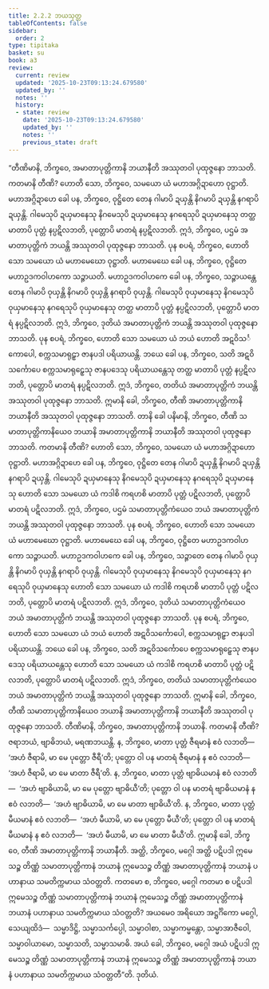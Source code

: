 ```yaml
---
title: 2.2.2 ဘယသုတ္တ
tableOfContents: false
sidebar:
  order: 2
type: tipitaka
basket: su
book: a3
review:
  current: review
  updated: '2025-10-23T09:13:24.679580'
  updated_by: ''
  notes: ''
  history:
  - state: review
    date: '2025-10-23T09:13:24.679580'
    updated_by: ''
    notes: ''
    previous_state: draft
---
```



<ReviewStatus review={frontmatter.review} showDetails={true} />

<HypothesisAnnotation frontmatter={frontmatter} />

<DynamicBreadcrumb />

<Division number="63" book="a3" e="ch" v="15" p="178">

<Paragraph number="436" book="a3">
“တီဏိမာနိ, ဘိက္ခဝေ, အမာတာပုတ္တိကာနိ ဘယာနီတိ အဿုတဝါ ပုထုဇ္ဇနော ဘာသတိ. ကတမာနိ တီဏိ? ဟောတိ သော, ဘိက္ခဝေ, သမယော ယံ မဟာအဂ္ဂိဍာဟော ဝုဋ္ဌာတိ. မဟာအဂ္ဂိဍာဟေ ခေါ ပန, ဘိက္ခဝေ, ဝုဋ္ဌိတေ တေန ဂါမာပိ ဍယှန္တိ နိဂမာပိ ဍယှန္တိ နဂရာပိ ဍယှန္တိ. ဂါမေသုပိ ဍယှမာနေသု နိဂမေသုပိ ဍယှမာနေသု နဂရေသုပိ ဍယှမာနေသု တတ္ထ မာတာပိ ပုတ္တံ နပ္ပဋိလဘတိ, ပုတ္တောပိ မာတရံ နပ္ပဋိလဘတိ. ဣဒံ, ဘိက္ခဝေ, ပဌမံ အမာတာပုတ္တိကံ ဘယန္တိ အဿုတဝါ ပုထုဇ္ဇနော ဘာသတိ.
</Paragraph>

<Paragraph number="437" book="a3">
ပုန စပရံ, ဘိက္ခဝေ, ဟောတိ သော သမယော ယံ မဟာမေဃော ဝုဋ္ဌာတိ. မဟာမေဃေ ခေါ ပန, ဘိက္ခဝေ, ဝုဋ္ဌိတေ မဟာဥဒကဝါဟကော သဉ္ဇာယတိ. မဟာဥဒကဝါဟကေ ခေါ ပန, ဘိက္ခဝေ, သဉ္ဇာယန္တေ တေန ဂါမာပိ ဝုယှန္တိ နိဂမာပိ ဝုယှန္တိ နဂရာပိ ဝုယှန္တိ. ဂါမေသုပိ ဝုယှမာနေသု နိဂမေသုပိ ဝုယှမာနေသု နဂရေသုပိ ဝုယှမာနေသု တတ္ထ မာတာပိ ပုတ္တံ နပ္ပဋိလဘတိ, ပုတ္တောပိ မာတရံ နပ္ပဋိလဘတိ. ဣဒံ, ဘိက္ခဝေ, ဒုတိယံ အမာတာပုတ္တိကံ ဘယန္တိ အဿုတဝါ ပုထုဇ္ဇနော ဘာသတိ.
</Paragraph>

<Paragraph number="438" book="a3">
ပုန စပရံ, ဘိက္ခဝေ, ဟောတိ သော သမယော ယံ ဘယံ ဟောတိ အဋဝိသင်္ကောပေါ, စက္ကသမာရုဠှာ ဇာနပဒါ ပရိယာယန္တိ. ဘယေ ခေါ ပန, ဘိက္ခဝေ, သတိ အဋဝိသင်္ကောပေ စက္ကသမာရုဠှေသု ဇာနပဒေသု ပရိယာယန္တေသု တတ္ထ မာတာပိ ပုတ္တံ နပ္ပဋိလဘတိ, ပုတ္တောပိ မာတရံ နပ္ပဋိလဘတိ. ဣဒံ, ဘိက္ခဝေ, တတိယံ အမာတာပုတ္တိကံ ဘယန္တိ အဿုတဝါ ပုထုဇ္ဇနော ဘာသတိ. ဣမာနိ ခေါ, ဘိက္ခဝေ, တီဏိ အမာတာပုတ္တိကာနိ ဘယာနီတိ အဿုတဝါ ပုထုဇ္ဇနော ဘာသတိ.
</Paragraph>

<Paragraph number="439" book="a3">
တာနိ ခေါ ပနိမာနိ, ဘိက္ခဝေ, တီဏိ သမာတာပုတ္တိကာနိယေဝ ဘယာနိ အမာတာပုတ္တိကာနိ ဘယာနီတိ အဿုတဝါ ပုထုဇ္ဇနော ဘာသတိ. ကတမာနိ တီဏိ? ဟောတိ သော, ဘိက္ခဝေ, သမယော ယံ မဟာအဂ္ဂိဍာဟော ဝုဋ္ဌာတိ. မဟာအဂ္ဂိဍာဟေ ခေါ ပန, ဘိက္ခဝေ, ဝုဋ္ဌိတေ တေန ဂါမာပိ ဍယှန္တိ နိဂမာပိ ဍယှန္တိ နဂရာပိ ဍယှန္တိ. ဂါမေသုပိ ဍယှမာနေသု နိဂမေသုပိ ဍယှမာနေသု နဂရေသုပိ ဍယှမာနေသု ဟောတိ သော သမယော ယံ ကဒါစိ ကရဟစိ မာတာပိ ပုတ္တံ ပဋိလဘတိ, ပုတ္တောပိ မာတရံ ပဋိလဘတိ. ဣဒံ, ဘိက္ခဝေ, ပဌမံ သမာတာပုတ္တိကံယေဝ ဘယံ အမာတာပုတ္တိကံ ဘယန္တိ အဿုတဝါ ပုထုဇ္ဇနော ဘာသတိ.
</Paragraph>

<Paragraph number="440" book="a3">
ပုန စပရံ, ဘိက္ခဝေ, ဟောတိ သော သမယော ယံ မဟာမေဃော ဝုဋ္ဌာတိ. မဟာမေဃေ ခေါ ပန, ဘိက္ခဝေ, ဝုဋ္ဌိတေ မဟာဥဒကဝါဟကော သဉ္ဇာယတိ. မဟာဥဒကဝါဟကေ ခေါ ပန, ဘိက္ခဝေ, သဉ္ဇာတေ တေန ဂါမာပိ ဝုယှန္တိ နိဂမာပိ ဝုယှန္တိ နဂရာပိ ဝုယှန္တိ. ဂါမေသုပိ ဝုယှမာနေသု နိဂမေသုပိ ဝုယှမာနေသု နဂရေသုပိ ဝုယှမာနေသု ဟောတိ သော သမယော ယံ ကဒါစိ ကရဟစိ မာတာပိ ပုတ္တံ ပဋိလဘတိ, ပုတ္တောပိ မာတရံ ပဋိလဘတိ. ဣဒံ, ဘိက္ခဝေ, ဒုတိယံ သမာတာပုတ္တိကံယေဝ ဘယံ အမာတာပုတ္တိကံ ဘယန္တိ အဿုတဝါ ပုထုဇ္ဇနော ဘာသတိ.
</Paragraph>

<Paragraph number="441" book="a3">
ပုန စပရံ, ဘိက္ခဝေ, ဟောတိ သော သမယော ယံ ဘယံ ဟောတိ အဋဝိသင်္ကောပေါ, စက္ကသမာရုဠှာ ဇာနပဒါ ပရိယာယန္တိ. ဘယေ ခေါ ပန, ဘိက္ခဝေ, သတိ အဋဝိသင်္ကောပေ စက္ကသမာရုဠှေသု ဇာနပဒေသု ပရိယာယန္တေသု ဟောတိ သော သမယော ယံ ကဒါစိ ကရဟစိ မာတာပိ ပုတ္တံ ပဋိလဘတိ, ပုတ္တောပိ မာတရံ ပဋိလဘတိ. ဣဒံ, ဘိက္ခဝေ, တတိယံ သမာတာပုတ္တိကံယေဝ ဘယံ အမာတာပုတ္တိကံ ဘယန္တိ အဿုတဝါ ပုထုဇ္ဇနော ဘာသတိ. ဣမာနိ ခေါ, ဘိက္ခဝေ, တီဏိ သမာတာပုတ္တိကာနိယေဝ ဘယာနိ အမာတာပုတ္တိကာနိ ဘယာနီတိ အဿုတဝါ ပုထုဇ္ဇနော ဘာသတိ.
</Paragraph>

<Paragraph number="442" book="a3">
တီဏိမာနိ, ဘိက္ခဝေ, အမာတာပုတ္တိကာနိ ဘယာနိ. ကတမာနိ တီဏိ? ဇရာဘယံ, ဗျာဓိဘယံ, မရဏဘယန္တိ. န, ဘိက္ခဝေ, မာတာ ပုတ္တံ ဇီရမာနံ ဧဝံ လဘတိ—  ‘အဟံ ဇီရာမိ, မာ မေ ပုတ္တော ဇီရီ’တိ; ပုတ္တော ဝါ ပန မာတရံ ဇီရမာနံ န ဧဝံ လဘတိ—  ‘အဟံ ဇီရာမိ, မာ မေ မာတာ ဇီရီ’တိ.
</Paragraph>

<Paragraph number="443" book="a3">
န, ဘိက္ခဝေ, မာတာ ပုတ္တံ ဗျာဓိယမာနံ ဧဝံ လဘတိ—  ‘အဟံ ဗျာဓိယာမိ, မာ မေ ပုတ္တော ဗျာဓိယီ’တိ; ပုတ္တော ဝါ ပန မာတရံ ဗျာဓိယမာနံ န ဧဝံ လဘတိ—  ‘အဟံ ဗျာဓိယာမိ, မာ မေ မာတာ ဗျာဓိယီ’တိ.
</Paragraph>

<Paragraph number="444" book="a3">
န, ဘိက္ခဝေ, မာတာ ပုတ္တံ မီယမာနံ ဧဝံ လဘတိ—  ‘အဟံ မီယာမိ, မာ မေ ပုတ္တော မီယီ’တိ; ပုတ္တော ဝါ ပန မာတရံ မီယမာနံ န ဧဝံ လဘတိ—  ‘အဟံ မီယာမိ, မာ မေ မာတာ မီယီ’တိ. ဣမာနိ ခေါ, ဘိက္ခဝေ, တီဏိ အမာတာပုတ္တိကာနိ ဘယာနီတိ.
</Paragraph>

<Paragraph number="445" book="a3">
အတ္ထိ, ဘိက္ခဝေ, မဂ္ဂေါ အတ္ထိ ပဋိပဒါ ဣမေသဉ္စ တိဏ္ဏံ သမာတာပုတ္တိကာနံ ဘယာနံ ဣမေသဉ္စ တိဏ္ဏံ အမာတာပုတ္တိကာနံ ဘယာနံ ပဟာနာယ သမတိက္ကမာယ သံဝတ္တတိ. ကတမော စ, ဘိက္ခဝေ, မဂ္ဂေါ ကတမာ စ ပဋိပဒါ ဣမေသဉ္စ တိဏ္ဏံ သမာတာပုတ္တိကာနံ ဘယာနံ ဣမေသဉ္စ တိဏ္ဏံ အမာတာပုတ္တိကာနံ ဘယာနံ ပဟာနာယ သမတိက္ကမာယ သံဝတ္တတိ? အယမေဝ အရိယော အဋ္ဌင်္ဂိကော မဂ္ဂေါ, သေယျထိဒံ—  သမ္မာဒိဋ္ဌိ, သမ္မာသင်္ကပ္ပေါ, သမ္မာဝါစာ, သမ္မာကမ္မန္တော, သမ္မာအာဇီဝေါ, သမ္မာဝါယာမော, သမ္မာသတိ, သမ္မာသမာဓိ. အယံ ခေါ, ဘိက္ခဝေ, မဂ္ဂေါ အယံ ပဋိပဒါ ဣမေသဉ္စ တိဏ္ဏံ သမာတာပုတ္တိကာနံ ဘယာနံ ဣမေသဉ္စ တိဏ္ဏံ အမာတာပုတ္တိကာနံ ဘယာနံ ပဟာနာယ သမတိက္ကမာယ သံဝတ္တတီ”တိ.

</Paragraph>
</Division>

<Paragraph number="446" type="center" book="a3">
ဒုတိယံ.
</Paragraph>